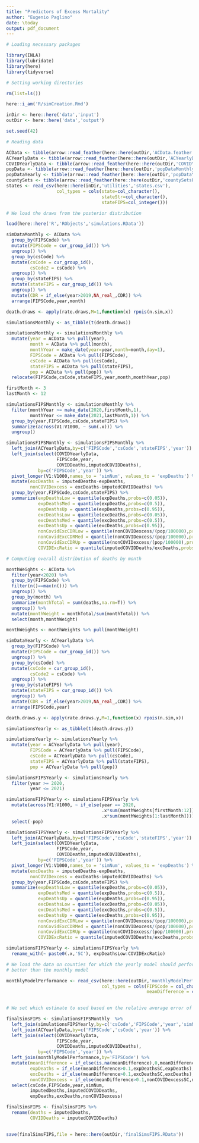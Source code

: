 ```yaml
---
title: "Predictors of Excess Mortality"
author: "Eugenio Paglino"
date: \today
output: pdf_document
---
```


```r

# Loading necessary packages

library(INLA)
library(lubridate)
library(here)
library(tidyverse)

```

```r

# Setting working directories

rm(list=ls())

here::i_am('R/simCreation.Rmd')

inDir <- here::here('data','input')
outDir <- here::here('data','output')

set.seed(42)

```

```r

# Reading data

ACData <- tibble(arrow::read_feather(here::here(outDir,'ACData.feather')))
ACYearlyData <- tibble(arrow::read_feather(here::here(outDir,'ACYearlyData.feather')))
COVIDYearlyData <- tibble(arrow::read_feather(here::here(outDir,'COVIDYearlyData.feather')))
popData <- tibble(arrow::read_feather(here::here(outDir,'popDataMonthly.feather')))
popDataYearly <- tibble(arrow::read_feather(here::here(outDir,'popDataYearly.feather')))
countySets <- tibble(arrow::read_feather(here::here(outDir,'countySetsFinal.feather')))
states <- read_csv(here::here(inDir,'utilities','states.csv'),
                   col_types = cols(state=col_character(),
                                    stateStr=col_character(),
                                    stateFIPS=col_integer()))

```

```r

# We load the draws from the posterior distribution

load(here::here('R','RObjects','simulations.RData'))

```

```r

simDataMonthly <- ACData %>%
  group_by(FIPSCode) %>%
  mutate(FIPSCode = cur_group_id()) %>%
  ungroup() %>%
  group_by(csCode) %>%
  mutate(csCode = cur_group_id(),
         csCode2 = csCode) %>%
  ungroup() %>%
  group_by(stateFIPS) %>%
  mutate(stateFIPS = cur_group_id()) %>%
  ungroup() %>%
  mutate(CDR = if_else(year>2019,NA_real_,CDR)) %>%
  arrange(FIPSCode,year,month)

```

```r

death.draws <- apply(rate.draws,M=1,function(x) rpois(n.sim,x))

```

```r

simulationsMonthly <- as_tibble(t(death.draws))

simulationsMonthly <- simulationsMonthly %>% 
  mutate(year = ACData %>% pull(year),
         month = ACData %>% pull(month),
         monthYear = make_date(year=year,month=month,day=1),
         FIPSCode = ACData %>% pull(FIPSCode),
         csCode = ACData %>% pull(csCode),
         stateFIPS = ACData %>% pull(stateFIPS),
         pop = ACData %>% pull(pop)) %>%
  relocate(FIPSCode,csCode,stateFIPS,year,month,monthYear,pop)

```

```r

firstMonth <- 3
lastMonth <- 12

simulationsFIPSMonthly <- simulationsMonthly %>%
  filter(monthYear >= make_date(2020,firstMonth,1),
         monthYear <= make_date(2021,lastMonth,1)) %>%
  group_by(year,FIPSCode,csCode,stateFIPS) %>%
  summarize(across(V1:V1000, ~ sum(.x))) %>%
  ungroup() 

simulationsFIPSMonthly <- simulationsFIPSMonthly %>%
  left_join(ACYearlyData,by=c('FIPSCode','csCode','stateFIPS','year')) %>%
  left_join(select(COVIDYearlyData,
                   FIPSCode,year,
                   COVIDDeaths,imputedCOVIDDeaths),
            by=c('FIPSCode','year')) %>%
  pivot_longer(V1:V1000,names_to = 'simNum', values_to = 'expDeaths') %>%
  mutate(excDeaths = imputedDeaths-expDeaths,
         nonCOVIDexcess = excDeaths-imputedCOVIDDeaths) %>%
  group_by(year,FIPSCode,csCode,stateFIPS) %>%
  summarize(expDeathsLow = quantile(expDeaths,probs=c(0.05)),
            expDeathsMed = quantile(expDeaths,probs=c(0.5)),
            expDeathsUp = quantile(expDeaths,probs=c(0.95)),
            excDeathsLow = quantile(excDeaths,probs=c(0.05)),
            excDeathsMed = quantile(excDeaths,probs=c(0.5)),
            excDeathsUp = quantile(excDeaths,probs=c(0.95)),
            nonCovidExcCDRLow = quantile(nonCOVIDexcess/(pop/100000),probs=c(0.05)),
            nonCovidExcCDRMed = quantile(nonCOVIDexcess/(pop/100000),probs=c(0.5)),
            nonCovidExcCDRUp = quantile(nonCOVIDexcess/(pop/100000),probs=c(0.95)),
            COVIDExcRatio = quantile(imputedCOVIDDeaths/excDeaths,probs=c(0.5),na.rm=T))

```

```r

# Computing overall distribution of deaths by month

monthWeights <- ACData %>%
  filter(year<2020) %>%
  group_by(FIPSCode) %>%
  filter(n()==max(n())) %>%
  ungroup() %>%
  group_by(month) %>%
  summarize(monthTotal = sum(deaths,na.rm=T)) %>%
  ungroup() %>%
  mutate(monthWeight = monthTotal/sum(monthTotal)) %>%
  select(month,monthWeight)

monthWeights <- monthWeights %>% pull(monthWeight)

```

```r

simDataYearly <- ACYearlyData %>%
  group_by(FIPSCode) %>%
  mutate(FIPSCode = cur_group_id()) %>%
  ungroup() %>%
  group_by(csCode) %>%
  mutate(csCode = cur_group_id(),
         csCode2 = csCode) %>%
  ungroup() %>%
  group_by(stateFIPS) %>%
  mutate(stateFIPS = cur_group_id()) %>%
  ungroup() %>%
  mutate(CDR = if_else(year>2019,NA_real_,CDR)) %>%
  arrange(FIPSCode,year)

```

```r

death.draws.y <- apply(rate.draws.y,M=1,function(x) rpois(n.sim,x))

```

```r

simulationsYearly <- as_tibble(t(death.draws.y))

simulationsYearly <- simulationsYearly %>% 
  mutate(year = ACYearlyData %>% pull(year),
         FIPSCode = ACYearlyData %>% pull(FIPSCode),
         csCode = ACYearlyData %>% pull(csCode),
         stateFIPS = ACYearlyData %>% pull(stateFIPS),
         pop = ACYearlyData %>% pull(pop))

```

```r

simulationsFIPSYearly <- simulationsYearly %>%
  filter(year >= 2020,
         year <= 2021)

simulationsFIPSYearly <- simulationsFIPSYearly %>%
  mutate(across(V1:V1000, ~ if_else(year == 2020,
                                    .x*sum(monthWeights[firstMonth:12]),
                                    .x*sum(monthWeights[1:lastMonth])))) %>%
  select(-pop)

simulationsFIPSYearly <- simulationsFIPSYearly %>%
  left_join(ACYearlyData,by=c('FIPSCode','csCode','stateFIPS','year')) %>%
  left_join(select(COVIDYearlyData,
                   FIPSCode,year,
                   COVIDDeaths,imputedCOVIDDeaths),
            by=c('FIPSCode','year')) %>%
  pivot_longer(V1:V1000,names_to = 'simNum', values_to = 'expDeaths') %>%
  mutate(excDeaths = imputedDeaths-expDeaths,
         nonCOVIDexcess = excDeaths-imputedCOVIDDeaths) %>%
  group_by(year,FIPSCode,csCode,stateFIPS) %>%
  summarize(expDeathsLow = quantile(expDeaths,probs=c(0.05)),
            expDeathsMed = quantile(expDeaths,probs=c(0.5)),
            expDeathsUp = quantile(expDeaths,probs=c(0.95)),
            excDeathsLow = quantile(excDeaths,probs=c(0.05)),
            excDeathsMed = quantile(excDeaths,probs=c(0.5)),
            excDeathsUp = quantile(excDeaths,probs=c(0.95)),
            nonCovidExcCDRLow = quantile(nonCOVIDexcess/(pop/100000),probs=c(0.05)),
            nonCovidExcCDRMed = quantile(nonCOVIDexcess/(pop/100000),probs=c(0.5)),
            nonCovidExcCDRUp = quantile(nonCOVIDexcess/(pop/100000),probs=c(0.95)),
            COVIDExcRatio = quantile(imputedCOVIDDeaths/excDeaths,probs=c(0.5),na.rm=T))

simulationsFIPSYearly <- simulationsFIPSYearly %>%
  rename_with(~ paste0(.x,'SC'), expDeathsLow:COVIDExcRatio)

```

```r

# We load the data on counties for which the yearly model should perform
# better than the monthly model

monthlyModelPerformance <- read_csv(here::here(outDir,'monthlyModelPerformance.csv'),
                                    col_types = cols(FIPSCode = col_character(),
                                                     meanDifference = col_double()))
  
```

```r

# We set which estimate to used based on the relative average error of the 

finalSimsFIPS <- simulationsFIPSMonthly  %>%
  left_join(simulationsFIPSYearly,by=c('csCode','FIPSCode','year','simNum')) %>%
  left_join(ACYearlyData,by=c('FIPSCode','csCode','year')) %>%
  left_join(select(COVIDYearlyData,
                   FIPSCode,year,
                   COVIDDeaths,imputedCOVIDDeaths),
            by=c('FIPSCode','year')) %>%
  left_join(monthlyModelPerformance,by='FIPSCode') %>%
  mutate(meanDifference = if_else(is.na(meanDifference),0,meanDifference),
         expDeaths = if_else(meanDifference>0.1,expDeathsSC,expDeaths),
         excDeaths = if_else(meanDifference>0.1,excDeathsSC,excDeaths),
         nonCOVIDexcess = if_else(meanDifference>0.1,nonCOVIDexcessSC,nonCOVIDexcess)) %>%
  select(csCode,FIPSCode,year,simNum,
         imputedDeaths,imputedCOVIDDeaths,
         expDeaths,excDeaths,nonCOVIDexcess)

```

```r

finalSimsFIPS <- finalSimsFIPS %>%
  rename(deaths = imputedDeaths,
         COVIDDeaths = imputedCOVIDDeaths)
  
```

```r

save(finalSimsFIPS,file = here::here(outDir,'finalSimsFIPS.RData'))
  
```
